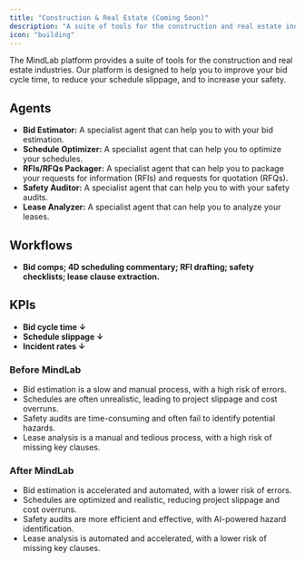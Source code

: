 ```yaml
---
title: "Construction & Real Estate (Coming Soon)"
description: "A suite of tools for the construction and real estate industries."
icon: "building"
---
```


The MindLab platform provides a suite of tools for the construction and real estate industries. Our platform is designed to help you to improve your bid cycle time, to reduce your schedule slippage, and to increase your safety.

## Agents

-   **Bid Estimator:** A specialist agent that can help you to with your bid estimation.
-   **Schedule Optimizer:** A specialist agent that can help you to optimize your schedules.
-   **RFIs/RFQs Packager:** A specialist agent that can help you to package your requests for information (RFIs) and requests for quotation (RFQs).
-   **Safety Auditor:** A specialist agent that can help you to with your safety audits.
-   **Lease Analyzer:** A specialist agent that can help you to analyze your leases.

## Workflows

-   **Bid comps; 4D scheduling commentary; RFI drafting; safety checklists; lease clause extraction.**

## KPIs

-   **Bid cycle time ↓**
-   **Schedule slippage ↓**
-   **Incident rates ↓**

### Before MindLab

-   Bid estimation is a slow and manual process, with a high risk of errors.
-   Schedules are often unrealistic, leading to project slippage and cost overruns.
-   Safety audits are time-consuming and often fail to identify potential hazards.
-   Lease analysis is a manual and tedious process, with a high risk of missing key clauses.

### After MindLab

-   Bid estimation is accelerated and automated, with a lower risk of errors.
-   Schedules are optimized and realistic, reducing project slippage and cost overruns.
-   Safety audits are more efficient and effective, with AI-powered hazard identification.
-   Lease analysis is automated and accelerated, with a lower risk of missing key clauses.